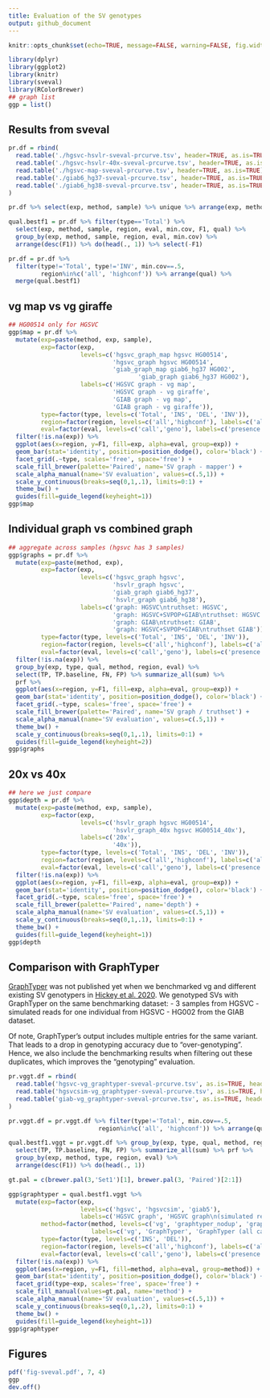 ```yaml
---
title: Evaluation of the SV genotypes
output: github_document
---
```



```r
knitr::opts_chunk$set(echo=TRUE, message=FALSE, warning=FALSE, fig.width=10)
```

```r
library(dplyr)
library(ggplot2)
library(knitr)
library(sveval)
library(RColorBrewer)
## graph list
ggp = list()
```

## Results from sveval

```r
pr.df = rbind(
  read.table('./hgsvc-hsvlr-sveval-prcurve.tsv', header=TRUE, as.is=TRUE),
  read.table('./hgsvc-hsvlr-40x-sveval-prcurve.tsv', header=TRUE, as.is=TRUE) %>% mutate(method='hsvlr_graph_40x'),
  read.table('./hgsvc-map-sveval-prcurve.tsv', header=TRUE, as.is=TRUE),
  read.table('./giab6_hg37-sveval-prcurve.tsv', header=TRUE, as.is=TRUE),
  read.table('./giab6_hg38-sveval-prcurve.tsv', header=TRUE, as.is=TRUE)
)

pr.df %>% select(exp, method, sample) %>% unique %>% arrange(exp, method, sample) %>% kable(row.names=FALSE)

qual.bestf1 = pr.df %>% filter(type=='Total') %>%
  select(exp, method, sample, region, eval, min.cov, F1, qual) %>%
  group_by(exp, method, sample, region, eval, min.cov) %>%
  arrange(desc(F1)) %>% do(head(., 1)) %>% select(-F1)

pr.df = pr.df %>%
  filter(type!='Total', type!='INV', min.cov==.5,
         region%in%c('all', 'highconf')) %>% arrange(qual) %>%
  merge(qual.bestf1)
```

## vg map vs vg giraffe

```r
## HG00514 only for HGSVC
ggp$map = pr.df %>%
  mutate(exp=paste(method, exp, sample),
         exp=factor(exp,
                    levels=c('hgsvc_graph_map hgsvc HG00514',
                             'hgsvc_graph hgsvc HG00514',
                             'giab_graph_map giab6_hg37 HG002',
                                    'giab_graph giab6_hg37 HG002'),
                    labels=c('HGSVC graph - vg map',
                             'HGSVC graph - vg giraffe',
                             'GIAB graph - vg map',
                             'GIAB graph - vg giraffe')),
         type=factor(type, levels=c('Total', 'INS', 'DEL', 'INV')),
         region=factor(region, levels=c('all','highconf'), labels=c('all', 'high-confidence')),
         eval=factor(eval, levels=c('call','geno'), labels=c('presence', 'genotype'))) %>%
  filter(!is.na(exp)) %>% 
  ggplot(aes(x=region, y=F1, fill=exp, alpha=eval, group=exp)) +
  geom_bar(stat='identity', position=position_dodge(), color='black') +
  facet_grid(.~type, scales='free', space='free') +
  scale_fill_brewer(palette='Paired', name='SV graph - mapper') +
  scale_alpha_manual(name='SV evaluation', values=c(.5,1)) +
  scale_y_continuous(breaks=seq(0,1,.1), limits=0:1) + 
  theme_bw() + 
  guides(fill=guide_legend(keyheight=1))
ggp$map
```

## Individual graph vs combined graph

```r
## aggregate across samples (hgsvc has 3 samples)
ggp$graphs = pr.df %>%
  mutate(exp=paste(method, exp),
         exp=factor(exp,
                    levels=c('hgsvc_graph hgsvc',
                             'hsvlr_graph hgsvc',
                             'giab_graph giab6_hg37',
                             'hsvlr_graph giab6_hg38'),
                    labels=c('graph: HGSVC\ntruthset: HGSVC',
                             'graph: HGSVC+SVPOP+GIAB\ntruthset: HGSVC',
                             'graph: GIAB\ntruthset: GIAB',
                             'graph: HGSVC+SVPOP+GIAB\ntruthset GIAB')),
         type=factor(type, levels=c('Total', 'INS', 'DEL', 'INV')),
         region=factor(region, levels=c('all','highconf'), labels=c('all', 'high-confidence')),
         eval=factor(eval, levels=c('call','geno'), labels=c('presence', 'genotype'))) %>%
  filter(!is.na(exp)) %>% 
  group_by(exp, type, qual, method, region, eval) %>%
  select(TP, TP.baseline, FN, FP) %>% summarize_all(sum) %>%
  prf %>% 
  ggplot(aes(x=region, y=F1, fill=exp, alpha=eval, group=exp)) +
  geom_bar(stat='identity', position=position_dodge(), color='black') +
  facet_grid(.~type, scales='free', space='free') +
  scale_fill_brewer(palette='Paired', name='SV graph / truthset') +
  scale_alpha_manual(name='SV evaluation', values=c(.5,1)) +
  theme_bw() + 
  scale_y_continuous(breaks=seq(0,1,.1), limits=0:1) + 
  guides(fill=guide_legend(keyheight=2))
ggp$graphs
```

## 20x vs 40x 

```r
## here we just compare 
ggp$depth = pr.df %>%
  mutate(exp=paste(method, exp, sample),
         exp=factor(exp,
                    levels=c('hsvlr_graph hgsvc HG00514',
                             'hsvlr_graph_40x hgsvc HG00514_40x'),
                    labels=c('20x',
                             '40x')),
         type=factor(type, levels=c('Total', 'INS', 'DEL', 'INV')),
         region=factor(region, levels=c('all','highconf'), labels=c('all', 'high-confidence')),
         eval=factor(eval, levels=c('call','geno'), labels=c('presence', 'genotype'))) %>%
  filter(!is.na(exp)) %>% 
  ggplot(aes(x=region, y=F1, fill=exp, alpha=eval, group=exp)) +
  geom_bar(stat='identity', position=position_dodge(), color='black') +
  facet_grid(.~type, scales='free', space='free') +
  scale_fill_brewer(palette='Paired', name='depth') +
  scale_alpha_manual(name='SV evaluation', values=c(.5,1)) +
  scale_y_continuous(breaks=seq(0,1,.1), limits=0:1) + 
  theme_bw() + 
  guides(fill=guide_legend(keyheight=1))
ggp$depth
```

## Comparison with GraphTyper

[GraphTyper](https://github.com/DecodeGenetics/graphtyper) was not published yet when we benchmarked vg and different existing SV genotypers in [Hickey et al. 2020](https://doi.org/10.1186/s13059-020-1941-7).
We genotyped SVs with GraphTyper on the same benchmarking dataset:
- 3 samples from HGSVC
- simulated reads for one individual from HGSVC
- HG002 from the GIAB dataset.

Of note, GraphTyper's output includes multiple entries for the same variant.
That leads to a drop in genotyping accuracy due to "over-genotyping".
Hence, we also include the benchmarking results when filtering out these duplicates, which improves the "genotyping" evaluation.

```r
pr.vggt.df = rbind(
  read.table('hgsvc-vg_graphtyper-sveval-prcurve.tsv', as.is=TRUE, header=TRUE),
  read.table('hgsvcsim-vg_graphtyper-sveval-prcurve.tsv', as.is=TRUE, header=TRUE),
  read.table('giab-vg_graphtyper-sveval-prcurve.tsv', as.is=TRUE, header=TRUE)
)

pr.vggt.df = pr.vggt.df %>% filter(type!='Total', min.cov==.5, 
                         region%in%c('all', 'highconf')) %>% arrange(qual)

qual.bestf1.vggt = pr.vggt.df %>% group_by(exp, type, qual, method, region, eval) %>%
  select(TP, TP.baseline, FN, FP) %>% summarize_all(sum) %>% prf %>%
  group_by(exp, method, type, region, eval) %>%
  arrange(desc(F1)) %>% do(head(., 1))

gt.pal = c(brewer.pal(3,'Set1')[1], brewer.pal(3, 'Paired')[2:1])

ggp$graphtyper = qual.bestf1.vggt %>%
  mutate(exp=factor(exp,
                    levels=c('hgsvc', 'hgsvcsim', 'giab5'),
                    labels=c('HGSVC graph', 'HGSVC graph\n(simulated reads)', 'GIAB graph')),
         method=factor(method, levels=c('vg', 'graphtyper_nodup', 'graphtyper'),
                       labels=c('vg', 'GraphTyper', 'GraphTyper (all calls)')),
         type=factor(type, levels=c('INS', 'DEL')),
         region=factor(region, levels=c('all','highconf'), labels=c('all', 'high-confidence')),
         eval=factor(eval, levels=c('call','geno'), labels=c('presence', 'genotype'))) %>%
  filter(!is.na(exp)) %>% 
  ggplot(aes(x=region, y=F1, fill=method, alpha=eval, group=method)) +
  geom_bar(stat='identity', position=position_dodge(), color='black') +
  facet_grid(type~exp, scales='free', space='free') +
  scale_fill_manual(values=gt.pal, name='method') +
  scale_alpha_manual(name='SV evaluation', values=c(.5,1)) +
  scale_y_continuous(breaks=seq(0,1,.2), limits=0:1) + 
  theme_bw() + 
  guides(fill=guide_legend(keyheight=1))
ggp$graphtyper
```

## Figures

```r
pdf('fig-sveval.pdf', 7, 4)
ggp
dev.off()
```

